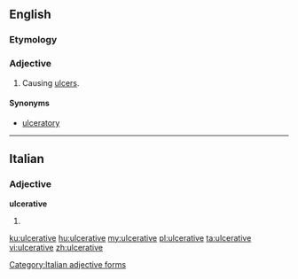 ==English==

===Etymology===
{{suffix|ulcerate|ive}}

===Adjective===
{{en-adj}}

# Causing [[ulcer]]s.

====Synonyms====
* [[ulceratory]]

----

==Italian==

===Adjective===
'''ulcerative''' {{g|f}}

# {{feminine plural of|ulcerativo|lang=it}}

[[Category:Italian adjective forms]]

[[ku:ulcerative]]
[[hu:ulcerative]]
[[my:ulcerative]]
[[pl:ulcerative]]
[[ta:ulcerative]]
[[vi:ulcerative]]
[[zh:ulcerative]]